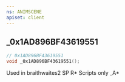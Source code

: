 ```yaml
---
ns: ANIMSCENE
apiset: client
---
```

## _0x1AD896BF43619551

```c
// 0x1AD896BF43619551
void _0x1AD896BF43619551();
```

Used in braithwaites2 SP R* Scripts only
_A*
